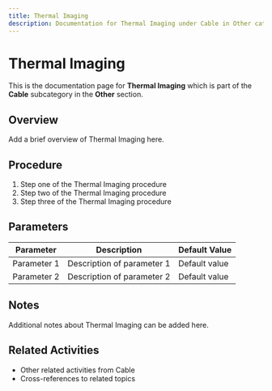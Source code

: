 ```yaml
---
title: Thermal Imaging
description: Documentation for Thermal Imaging under Cable in Other category
---
```


# Thermal Imaging

This is the documentation page for **Thermal Imaging** which is part of the **Cable** subcategory in the **Other** section.

## Overview

Add a brief overview of Thermal Imaging here.

## Procedure

1. Step one of the Thermal Imaging procedure
2. Step two of the Thermal Imaging procedure
3. Step three of the Thermal Imaging procedure

## Parameters

| Parameter | Description | Default Value |
|-----------|-------------|---------------|
| Parameter 1 | Description of parameter 1 | Default value |
| Parameter 2 | Description of parameter 2 | Default value |

## Notes

Additional notes about Thermal Imaging can be added here.

## Related Activities

- Other related activities from Cable
- Cross-references to related topics
